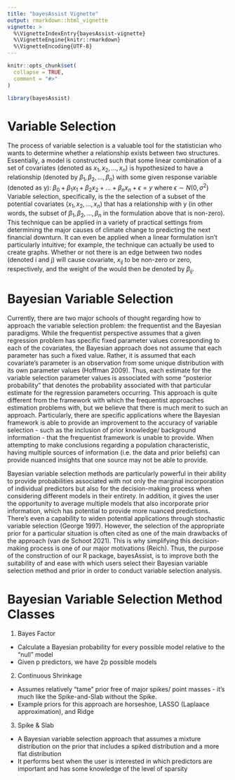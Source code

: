 ```yaml
---
title: "bayesAssist Vignette"
output: rmarkdown::html_vignette
vignette: >
  %\VignetteIndexEntry{bayesAssist-vignette}
  %\VignetteEngine{knitr::rmarkdown}
  %\VignetteEncoding{UTF-8}
---
```


```r
knitr::opts_chunk$set(
  collapse = TRUE,
  comment = "#>"
)
```

```r
library(bayesAssist)
```

# Variable Selection

The process of variable selection is a valuable tool for the statistician who wants to determine whether a relationship exists between two structures. Essentially, a model is constructed such that some linear combination of a set of covariates (denoted as $x_1, x_2, … , x_n$) is hypothesized to have a relationship (denoted by $\beta_1, \beta_2, … , \beta_n$) with some given response variable (denoted as y):
$\beta_0 + \beta_1x_1 + \beta_2x_2 + ...+\beta_nx_n + \epsilon = y$ where $\epsilon \sim N(0, \sigma^2)$
Variable selection, specifically, is the the selection of a subset of the potential covariates ($x_1, x_2, … , x_n$) that has a relationship with y (in other words, the subset of $\beta_1, \beta_2, … , \beta_n$ in the formulation above that is non-zero). This technique can be applied in a variety of practical settings from determining the major causes of climate change to predicting the next financial downturn. It can even be applied when a linear formulation isn’t particularly intuitive; for example, the technique can actually be used to create graphs. Whether or not there is an edge between two nodes (denoted i and j) will cause covariate, $x_{ij}$ to be non-zero or zero, respectively, and the weight of the would then be denoted by $\beta_{ij}$. 

# Bayesian Variable Selection
Currently, there are two major schools of thought regarding how to approach the variable selection problem: the frequentist and the Bayesian paradigms. While the frequentist perspective assumes that a given regression problem has specific fixed parameter values corresponding to each of the covariates, the Bayesian approach does not assume that each parameter has such a fixed value. Rather, it is assumed that each covariate’s parameter is an observation from some unique distribution with its own parameter values (Hoffman 2009). Thus, each estimate for the variable selection parameter values is associated with some “posterior probability” that denotes the probability associated with that particular estimate for the regression parameters occurring. This approach is quite different from the framework with which the frequentist approaches estimation problems with, but we believe that there is much merit to such an approach. Particularly, there are specific applications where the Bayesian framework is able to provide an improvement to the accuracy of variable selection - such as the inclusion of prior knowledge/ background information - that the frequentist framework is unable to provide. When attempting to make conclusions regarding a population characteristic, having multiple sources of information (i.e. the data and prior beliefs) can provide nuanced insights that one source may not be able to provide. 

Bayesian variable selection methods are particularly powerful in their ability to provide probabilities associated with not only the marginal incorporation of individual predictors but also for the decision-making process when considering different models in their entirety. In addition, it gives the user the opportunity to average multiple models that also incorporate prior information, which has potential to provide more nuanced predictions. There’s even a capability to widen potential applications through stochastic variable selection (George 1997). However, the selection of the appropriate prior for a particular situation is often cited as one of the main drawbacks of the approach (van de Schoot 2021). This is why simplifying this decision-making process is one of our major motivations (Reich). Thus, the purpose of the construction of our R package, bayesAssist, is to improve both the suitability of and ease with which users select their Bayesian variable selection method and prior in order to conduct variable selection analysis. 

# Bayesian Variable Selection Method Classes
1. Bayes Factor
+ Calculate a Bayesian probability for every possible model relative to the “null” model
- Given p predictors, we have 2p possible models

2. Continuous Shrinkage
+ Assumes relatively “tame” prior free of major spikes/ point masses - it’s much like the Spike-and-Slab without the Spike. 
+ Example priors for this approach are horseshoe, LASSO (Laplaace approximation), and Ridge

3. Spike & Slab
+ A Bayesian variable selection approach that assumes a mixture distribution on the prior that includes a spiked distribution and a more flat distribution
+ It performs best when the user is interested in which predictors are important and has some knowledge of the level of sparsity




